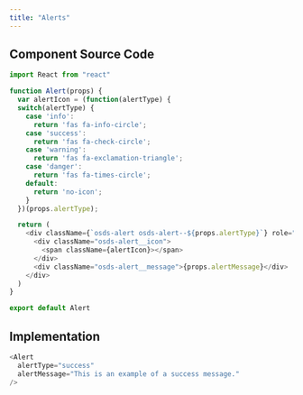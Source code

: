 ```yaml
---
title: "Alerts"
---
```



<Alert alertType="info" alertMessage="This is an example of an info message." />

<Alert
  alertType="success"
  alertMessage="This is an example of a success message."
/>

<Alert
  alertType="warning"
  alertMessage="This is an example of a warning message."
/>

<Alert
  alertType="danger"
  alertMessage="This is an example of a danger message."
/>

## Component Source Code

```js
import React from "react"

function Alert(props) {
  var alertIcon = (function(alertType) {
  switch(alertType) {
    case 'info':
      return 'fas fa-info-circle';
    case 'success':
      return 'fas fa-check-circle';
    case 'warning':
      return 'fas fa-exclamation-triangle';
    case 'danger':
      return 'fas fa-times-circle';
    default:
      return 'no-icon';
    }
  })(props.alertType);

  return (
    <div className={`osds-alert osds-alert--${props.alertType}`} role="alert">
      <div className="osds-alert__icon">
        <span className={alertIcon}></span>
      </div>
      <div className="osds-alert__message">{props.alertMessage}</div>
    </div>
  )
}

export default Alert
```

## Implementation

```js
<Alert
  alertType="success"
  alertMessage="This is an example of a success message."
/>
```
